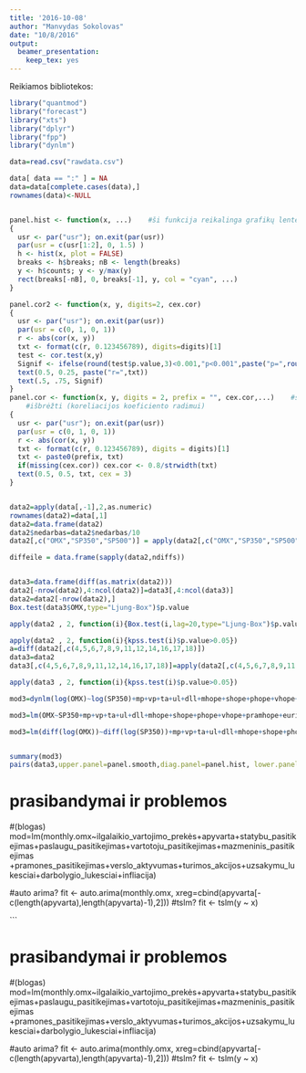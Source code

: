 ```yaml
---
title: '2016-10-08'
author: "Manvydas Sokolovas"
date: "10/8/2016"
output:
  beamer_presentation:
    keep_tex: yes
---
```


Reikiamos bibliotekos:
```r
library("quantmod")
library("forecast")
library("xts")
library("dplyr")
library("fpp")
library("dynlm")
```


```r
data=read.csv("rawdata.csv")

data[ data == ":" ] = NA
data=data[complete.cases(data),]
rownames(data)<-NULL


panel.hist <- function(x, ...)    #ši funkcija reikalinga grafikų lentelei išbrėžti (histogramos pateikimui)                        
{
  usr <- par("usr"); on.exit(par(usr))
  par(usr = c(usr[1:2], 0, 1.5) )
  h <- hist(x, plot = FALSE)
  breaks <- h$breaks; nB <- length(breaks)
  y <- h$counts; y <- y/max(y)
  rect(breaks[-nB], 0, breaks[-1], y, col = "cyan", ...)
}

panel.cor2 <- function(x, y, digits=2, cex.cor)
{
  usr <- par("usr"); on.exit(par(usr))
  par(usr = c(0, 1, 0, 1))
  r <- abs(cor(x, y))
  txt <- format(c(r, 0.123456789), digits=digits)[1]
  test <- cor.test(x,y)
  Signif <- ifelse(round(test$p.value,3)<0.001,"p<0.001",paste("p=",round(test$p.value,3)))  
  text(0.5, 0.25, paste("r=",txt))
  text(.5, .75, Signif)
}
panel.cor <- function(x, y, digits = 2, prefix = "", cex.cor,...)    #ši funkcija reikalinga grafikų lentelei
    #išbrėžti (koreliacijos koeficiento radimui)
{
  usr <- par("usr"); on.exit(par(usr))
  par(usr = c(0, 1, 0, 1))
  r <- abs(cor(x, y))
  txt <- format(c(r, 0.123456789), digits = digits)[1]
  txt <- paste0(prefix, txt)
  if(missing(cex.cor)) cex.cor <- 0.8/strwidth(txt)
  text(0.5, 0.5, txt, cex = 3)
}


data2=apply(data[,-1],2,as.numeric)
rownames(data2)=data[,1]
data2=data.frame(data2)
data2$nedarbas=data2$nedarbas/10
data2[,c("OMX","SP350","SP500")] = apply(data2[,c("OMX","SP350","SP500")],1,log)

diffeile = data.frame(sapply(data2,ndiffs))


data3=data.frame(diff(as.matrix(data2)))
data2[-nrow(data2),4:ncol(data2)]=data3[,4:ncol(data3)]
data2=data2[-nrow(data2),]
Box.test(data3$OMX,type="Ljung-Box")$p.value

apply(data2 , 2, function(i){Box.test(i,lag=20,type="Ljung-Box")$p.value < 0.05})

apply(data2 , 2, function(i){kpss.test(i)$p.value>0.05})
a=diff(data2[,c(4,5,6,7,8,9,11,12,14,16,17,18)])
data3=data2
data3[,c(4,5,6,7,8,9,11,12,14,16,17,18)]=apply(data2[,c(4,5,6,7,8,9,11,12,14,16,17,18)] , 2, diff)

apply(data3 , 2, function(i){kpss.test(i)$p.value>0.05})

mod3=dynlm(log(OMX)~log(SP350)+mp+vp+ta+ul+dll+mhope+shope+phope+vhope+pramhope+euribor+nedarbas+Infliacija+gkl,data=data3)

mod3=lm(OMX~SP350+mp+vp+ta+ul+dll+mhope+shope+phope+vhope+pramhope+euribor+nedarbas+Infliacija+gkl,data=data3)

mod3=lm(diff(log(OMX))~diff(log(SP350))+mp+vp+ta+ul+dll+mhope+shope+phope+vhope+pramhope+euribor+nedarbas+Infliacija+gkl,data=data2)


summary(mod3)
pairs(data3,upper.panel=panel.smooth,diag.panel=panel.hist, lower.panel=panel.cor2)         #su diferencijuotais duomenim
```


# prasibandymai ir problemos

#(blogas)
mod=lm(monthly.omx~ilgalaikio_vartojimo_prekės+apyvarta+statybu_pasitikejimas+paslaugu_pasitikejimas+vartotoju_pasitikejimas+mazmeninis_pasitikejimas
     +pramones_pasitikejimas+verslo_aktyvumas+turimos_akcijos+uzsakymu_lukesciai+darbolygio_lukesciai+infliacija)

#auto arima?
fit <- auto.arima(monthly.omx, xreg=cbind(apyvarta[-c(length(apyvarta),length(apyvarta)-1),2]))
#tslm?
fit <- tslm(y ~ x) 

```


# prasibandymai ir problemos

#(blogas)
mod=lm(monthly.omx~ilgalaikio_vartojimo_prekės+apyvarta+statybu_pasitikejimas+paslaugu_pasitikejimas+vartotoju_pasitikejimas+mazmeninis_pasitikejimas
     +pramones_pasitikejimas+verslo_aktyvumas+turimos_akcijos+uzsakymu_lukesciai+darbolygio_lukesciai+infliacija)

#auto arima?
fit <- auto.arima(monthly.omx, xreg=cbind(apyvarta[-c(length(apyvarta),length(apyvarta)-1),2]))
#tslm?
fit <- tslm(y ~ x) 
